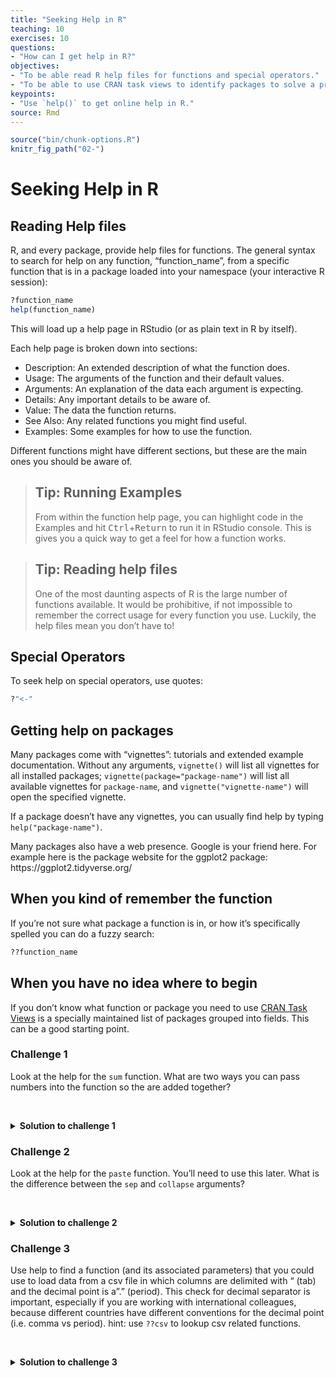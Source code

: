 ```yaml
---
title: "Seeking Help in R"
teaching: 10
exercises: 10
questions:
- "How can I get help in R?"
objectives:
- "To be able read R help files for functions and special operators."
- "To be able to use CRAN task views to identify packages to solve a problem."
keypoints:
- "Use `help()` to get online help in R."
source: Rmd
---
```


```r
source("bin/chunk-options.R")
knitr_fig_path("02-")
```

# Seeking Help in R

## Reading Help files

R, and every package, provide help files for functions. The general syntax to search for help on any
function, "function_name", from a specific function that is in a package loaded into your
namespace (your interactive R session):

```r
?function_name
help(function_name)
```

This will load up a help page in RStudio (or as plain text in R by itself).

Each help page is broken down into sections:

 - Description: An extended description of what the function does.
 - Usage: The arguments of the function and their default values.
 - Arguments: An explanation of the data each argument is expecting.
 - Details: Any important details to be aware of.
 - Value: The data the function returns.
 - See Also: Any related functions you might find useful.
 - Examples: Some examples for how to use the function.

Different functions might have different sections, but these are the main ones you should be aware of.

> ## Tip: Running Examples
>
> From within the function help page, you can highlight code in the 
> Examples and hit <kbd>Ctrl</kbd>+<kbd>Return</kbd> to run it in 
> RStudio console. This is gives you a quick way to get a feel for
> how a function works.

> ## Tip: Reading help files
>
> One of the most daunting aspects of R is the large number of functions
> available. It would be prohibitive, if not impossible to remember the
> correct usage for every function you use. Luckily, the help files
> mean you don't have to!


## Special Operators

To seek help on special operators, use quotes:

```r
?"<-"
```

## Getting help on packages

Many packages come with "vignettes": tutorials and extended example documentation.
Without any arguments, `vignette()` will list all vignettes for all installed packages;
`vignette(package="package-name")` will list all available vignettes for
`package-name`, and `vignette("vignette-name")` will open the specified vignette.

If a package doesn't have any vignettes, you can usually find help by typing
`help("package-name")`.

Many packages also have a web presence. Google is your friend here. For example here is the package website for the ggplot2 package: https://ggplot2.tidyverse.org/

## When you kind of remember the function

If you're not sure what package a function is in, or how it's specifically spelled you can do a fuzzy search:

```r
??function_name
```

## When you have no idea where to begin

If you don't know what function or package you need to use
[CRAN Task Views](http://cran.at.r-project.org/web/views)
is a specially maintained list of packages grouped into
fields. This can be a good starting point.

### Challenge 1

Look at the help for the `sum` function. What are two ways you can pass numbers 
into the function so the are added together?

<br />

<details>

<summary>
<strong>Solution to challenge 1</strong>
</summary>

<br />

```r
?sum
sum(1, 2, 3, 4, 5)
x <- c(1, 2, 3)
sum(x)
```

</details>




### Challenge 2

Look at the help for the `paste` function. You'll need to use this later.
What is the difference between the `sep` and `collapse` arguments?

<br />

<details>

<summary>
<strong>Solution to challenge 2</strong>
</summary>

<br />

To look at the help for the `paste()` function, use:
```r
help("paste")
?paste
```
The difference between `sep` and `collapse` is a little
tricky. The `paste` function accepts any number of arguments, each of which
can be a vector of any length. The `sep` argument specifies the string
used between concatenated terms — by default, a space. The result is a
vector as long as the longest argument supplied to `paste`. In contrast,
`collapse` specifies that after concatenation the elements are *collapsed*
together using the given separator, the result being a single string.
e.g. 
```r
paste(c("a","b"), "c")
paste(c("a","b"), "c", sep = ",")
paste(c("a","b"), "c", collapse = "|")
paste(c("a","b"), "c", sep = ",", collapse = "|")
```
(For more information,
scroll to the bottom of the `?paste` help page and look at the
examples, or try `example('paste')`.)

</details>




### Challenge 3
Use help to find a function (and its associated parameters) that you could
use to load data from a csv file in which columns are delimited with "\t"
(tab) and the decimal point is a "." (period). This check for decimal
separator is important, especially if you are working with international
colleagues, because different countries have different conventions for the
decimal point (i.e. comma vs period).
hint: use `??csv` to lookup csv related functions.

<br />

<details>

<summary>
<strong>Solution to challenge 3</strong>
</summary>

<br />

The standard R function for reading tab-delimited files with a period
decimal separator is read.delim(). You can also do this with
`read.table(file, sep="\t")` (the period is the *default* decimal
separator for `read.table()`, although you may have to change
the `comment.char` argument as well if your data file contains
hash (#) characters

</details>



